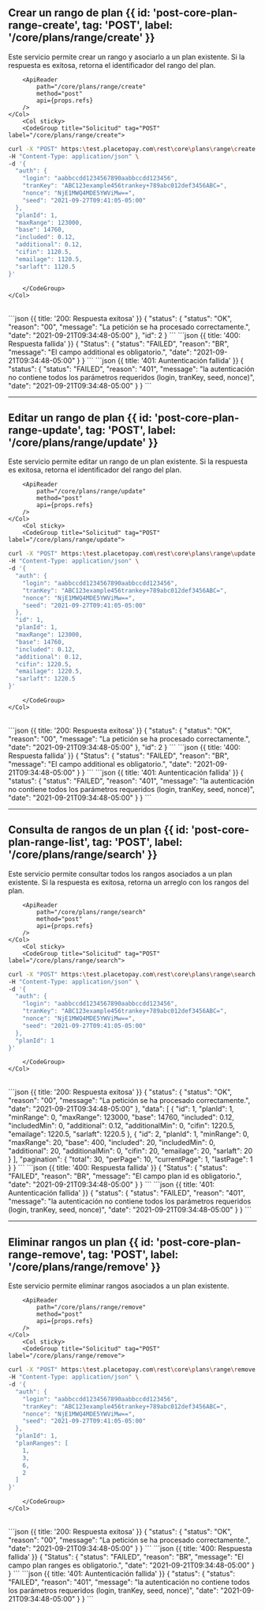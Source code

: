 


## Crear un rango de plan {{ id: 'post-core-plan-range-create', tag: 'POST', label: '/core/plans/range/create' }}

<Row>
    <Col>
        Este servicio permite crear un rango y asociarlo a un plan existente. Si la respuesta es exitosa, retorna el identificador del rango del plan.
    
        <ApiReader
            path="/core/plans/range/create"
            method="post"
            api={props.refs}
        />
    </Col>
        <Col sticky>
        <CodeGroup title="Solicitud" tag="POST" label="/core/plans/range/create">
```bash {{title: 'Creación de un rango del plan'}}
curl -X "POST" https:\test.placetopay.com\rest\core\plans\range\create \
-H "Content-Type: application/json" \
-d '{
  "auth": {
    "login": "aabbccdd1234567890aabbccdd123456",
    "tranKey": "ABC123example456trankey+789abc012def3456ABC=",
    "nonce": "NjE1MWQ4MDE5YWViMw==",
    "seed": "2021-09-27T09:41:05-05:00"
  },
  "planId": 1,
  "maxRange": 123000,
  "base": 14760,
  "included": 0.12,
  "additional": 0.12,
  "cifin": 1120.5,
  "emailage": 1120.5,
  "sarlaft": 1120.5
}'
```
        </CodeGroup>
    </Col>
</Row>

<Row>
    <Col>
        <ApiReader
            path="/core/plans/range/create"
            method="post"
            type="response"
            api={props.refs}
        />
    </Col>
        <Col sticky>
        <br />
        <CodeGroup title="Respuesta">
```json {{ title: '200: Respuesta exitosa' }}
{
  "status": {
    "status": "OK",
    "reason": "00",
    "message": "La petición se ha procesado correctamente.",
    "date": "2021-09-21T09:34:48-05:00"
  },
  "id": 2
}
```
```json {{ title: '400: Respuesta fallida' }}
{
  "Status": {
    "status": "FAILED",
    "reason": "BR",
    "message": "El campo additional es obligatorio.",
    "date": "2021-09-21T09:34:48-05:00"
  }
}
```
```json {{ title: '401: Auntenticación fallida' }}
{
  "status": {
    "status": "FAILED",
    "reason": "401",
    "message": "la autenticación no contiene todos los parámetros requeridos (login, tranKey, seed, nonce)",
    "date": "2021-09-21T09:34:48-05:00"
  }
}
```
        </CodeGroup>
    </Col>
</Row>

---
## Editar un rango de plan {{ id: 'post-core-plan-range-update', tag: 'POST', label: '/core/plans/range/update' }}

<Row>
    <Col>
        Este servicio permite editar un rango de un plan existente. Si la respuesta es exitosa, retorna el identificador del rango del plan.
    
        <ApiReader
            path="/core/plans/range/update"
            method="post"
            api={props.refs}
        />
    </Col>
        <Col sticky>
        <CodeGroup title="Solicitud" tag="POST" label="/core/plans/range/update">
```bash {{title: 'Actualización de un rango del plan'}}
curl -X "POST" https:\test.placetopay.com\rest\core\plans\range\update \
-H "Content-Type: application/json" \
-d '{
  "auth": {
    "login": "aabbccdd1234567890aabbccdd123456",
    "tranKey": "ABC123example456trankey+789abc012def3456ABC=",
    "nonce": "NjE1MWQ4MDE5YWViMw==",
    "seed": "2021-09-27T09:41:05-05:00"
  },
  "id": 1,
  "planId": 1,
  "maxRange": 123000,
  "base": 14760,
  "included": 0.12,
  "additional": 0.12,
  "cifin": 1220.5,
  "emailage": 1220.5,
  "sarlaft": 1220.5
}'
```
        </CodeGroup>
    </Col>
</Row>

<Row>
    <Col>
        <ApiReader
            path="/core/plans/range/update"
            method="post"
            type="response"
            api={props.refs}
        />
    </Col>
        <Col sticky>
        <br />
        <CodeGroup title="Respuesta">
```json {{ title: '200: Respuesta exitosa' }}
{
  "status": {
    "status": "OK",
    "reason": "00",
    "message": "La petición se ha procesado correctamente.",
    "date": "2021-09-21T09:34:48-05:00"
  },
  "id": 2
}
```
```json {{ title: '400: Respuesta fallida' }}
{
  "Status": {
    "status": "FAILED",
    "reason": "BR",
    "message": "El campo additional es obligatorio.",
    "date": "2021-09-21T09:34:48-05:00"
  }
}
```
```json {{ title: '401: Auntenticación fallida' }}
{
  "status": {
    "status": "FAILED",
    "reason": "401",
    "message": "la autenticación no contiene todos los parámetros requeridos (login, tranKey, seed, nonce)",
    "date": "2021-09-21T09:34:48-05:00"
  }
}
```
        </CodeGroup>
    </Col>
</Row>

---
## Consulta de rangos de un plan {{ id: 'post-core-plan-range-list', tag: 'POST', label: '/core/plans/range/search' }}

<Row>
    <Col>
        Este servicio permite consultar todos los rangos asociados a un plan existente. Si la respuesta es exitosa, retorna un arreglo con los rangos del plan.
    
        <ApiReader
            path="/core/plans/range/search"
            method="post"
            api={props.refs}
        />
    </Col>
        <Col sticky>
        <CodeGroup title="Solicitud" tag="POST" label="/core/plans/range/search">
```bash {{title: 'Listar rangos de un plan'}}
curl -X "POST" https:\test.placetopay.com\rest\core\plans\range\search \
-H "Content-Type: application/json" \
-d '{
  "auth": {
    "login": "aabbccdd1234567890aabbccdd123456",
    "tranKey": "ABC123example456trankey+789abc012def3456ABC=",
    "nonce": "NjE1MWQ4MDE5YWViMw==",
    "seed": "2021-09-27T09:41:05-05:00"
  },
  "planId": 1
}'
```
        </CodeGroup>
    </Col>
</Row>

<Row>
    <Col>
        <ApiReader
            path="/core/plans/range/search"
            method="post"
            type="response"
            api={props.refs}
        />
    </Col>
        <Col sticky>
        <br />
        <CodeGroup title="Respuesta">
```json {{ title: '200: Respuesta exitosa' }}
{
  "status": {
    "status": "OK",
    "reason": "00",
    "message": "La petición se ha procesado correctamente.",
    "date": "2021-09-21T09:34:48-05:00"
  },
  "data": [
    {
      "id": 1,
      "planId": 1,
      "minRange": 0,
      "maxRange": 123000,
      "base": 14760,
      "included": 0.12,
      "includedMin": 0,
      "additional": 0.12,
      "additionalMin": 0,
      "cifin": 1220.5,
      "emailage": 1220.5,
      "sarlaft": 1220.5
    },
    {
      "id": 2,
      "planId": 1,
      "minRange": 0,
      "maxRange": 20,
      "base": 400,
      "included": 20,
      "includedMin": 0,
      "additional": 20,
      "additionalMin": 0,
      "cifin": 20,
      "emailage": 20,
      "sarlaft": 20
    }
  ],
  "pagination": {
    "total": 30,
    "perPage": 10,
    "currentPage": 1,
    "lastPage": 1
  }
}
```
```json {{ title: '400: Respuesta fallida' }}
{
  "Status": {
    "status": "FAILED",
    "reason": "BR",
    "message": "El campo plan id es obligatorio.",
    "date": "2021-09-21T09:34:48-05:00"
  }
}
```
```json {{ title: '401: Auntenticación fallida' }}
{
  "status": {
    "status": "FAILED",
    "reason": "401",
    "message": "la autenticación no contiene todos los parámetros requeridos (login, tranKey, seed, nonce)",
    "date": "2021-09-21T09:34:48-05:00"
  }
}
```
        </CodeGroup>
    </Col>
</Row>

---
## Eliminar rangos un plan {{ id: 'post-core-plan-range-remove', tag: 'POST', label: '/core/plans/range/remove' }}

<Row>
    <Col>
        Este servicio permite eliminar rangos asociados a un plan existente.
    
        <ApiReader
            path="/core/plans/range/remove"
            method="post"
            api={props.refs}
        />
    </Col>
        <Col sticky>
        <CodeGroup title="Solicitud" tag="POST" label="/core/plans/range/remove">
```bash {{title: 'Eliminar rangos de un plan'}}
curl -X "POST" https:\test.placetopay.com\rest\core\plans\range\remove \
-H "Content-Type: application/json" \
-d '{
  "auth": {
    "login": "aabbccdd1234567890aabbccdd123456",
    "tranKey": "ABC123example456trankey+789abc012def3456ABC=",
    "nonce": "NjE1MWQ4MDE5YWViMw==",
    "seed": "2021-09-27T09:41:05-05:00"
  },
  "planId": 1,
  "planRanges": [
    1,
    3,
    6,
    2
  ]
}'
```
        </CodeGroup>
    </Col>
</Row>

<Row>
    <Col>
        <ApiReader
            path="/core/plans/range/remove"
            method="post"
            type="response"
            api={props.refs}
        />
    </Col>
        <Col sticky>
        <br />
        <CodeGroup title="Respuesta">
```json {{ title: '200: Respuesta exitosa' }}
{
  "status": {
    "status": "OK",
    "reason": "00",
    "message": "La petición se ha procesado correctamente.",
    "date": "2021-09-21T09:34:48-05:00"
  }
}
```
```json {{ title: '400: Respuesta fallida' }}
{
  "Status": {
    "status": "FAILED",
    "reason": "BR",
    "message": "El campo plan ranges es obligatorio.",
    "date": "2021-09-21T09:34:48-05:00"
  }
}
```
```json {{ title: '401: Auntenticación fallida' }}
{
  "status": {
    "status": "FAILED",
    "reason": "401",
    "message": "la autenticación no contiene todos los parámetros requeridos (login, tranKey, seed, nonce)",
    "date": "2021-09-21T09:34:48-05:00"
  }
}
```
        </CodeGroup>
    </Col>
</Row>
